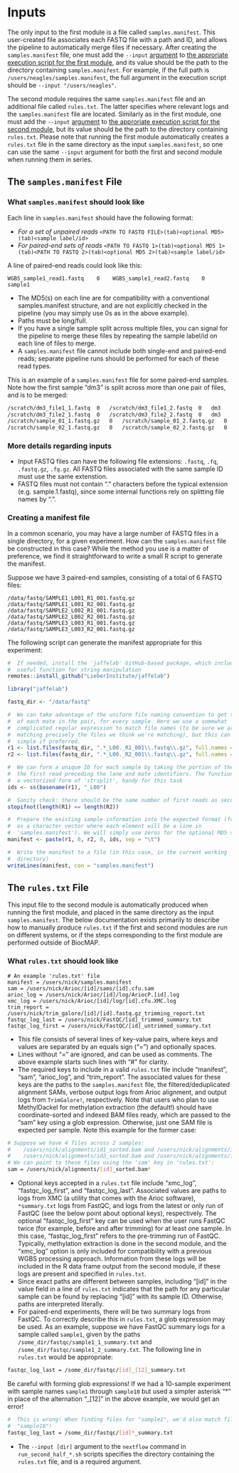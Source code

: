 # Inputs {#inputs}

The only input to the first module is a file called `samples.manifest`. This user-created file associates each FASTQ file with a path and ID, and allows the pipeline to automatically merge files if necessary. After creating the `samples.manifest` file, one must add the `--input` [argument](#command-opts) to [the approriate execution script for the first module](#quick-config), and its value should be the path to the directory containing `samples.manifest`. For example, if the full path is `/users/neagles/samples.manifest`, the full argument in the execution script should be `--input "/users/neagles"`.

The second module requires the same `samples.manifest` file and an additional file called `rules.txt`. The latter specifies where relevant logs and the `samples.manifest` file are located. Similarly as in the first module, one must add the `--input` [argument](#command-opts) to [the approriate execution script for the second module](#quick-config), but its value should be the path to the directory containing `rules.txt`. Please note that running the first module automatically creates a `rules.txt` file in the same directory as the input `samples.manifest`, so one can use the same `--input` argument for both the first and second module when running them in series.

## The `samples.manifest` File

### What `samples.manifest` should look like

Each line in `samples.manifest` should have the following format:

* *For a set of unpaired reads* `<PATH TO FASTQ FILE>(tab)<optional MD5>(tab)<sample label/id>`
* *For paired-end sets of reads* `<PATH TO FASTQ 1>(tab)<optional MD5 1>(tab)<PATH TO FASTQ 2>(tab)<optional MD5 2>(tab)<sample label/id>`

A line of paired-end reads could look like this:

`WGBS_sample1_read1.fastq    0    WGBS_sample1_read2.fastq    0    sample1`

* The MD5(s) on each line are for compatibility with a conventional samples.manifest structure, and are not explicitly checked in the pipeline (you may simply use 0s as in the above example).
* Paths must be long/full.
* If you have a single sample split across multiple files, you can signal for the pipeline to merge these files by repeating the sample label/id on each line of files to merge.
* A `samples.manifest` file cannot include both single-end and paired-end reads; separate pipeline runs should be performed for each of these read types.

This is an example of a `samples.manifest` file for some paired-end samples. Note how the first sample "dm3" is split across more than one pair of files, and is to be merged:

```bash
/scratch/dm3_file1_1.fastq	0	/scratch/dm3_file1_2.fastq	0	dm3
/scratch/dm3_file2_1.fastq	0	/scratch/dm3_file2_2.fastq	0	dm3
/scratch/sample_01_1.fastq.gz	0	/scratch/sample_01_2.fastq.gz	0	sample_01
/scratch/sample_02_1.fastq.gz	0	/scratch/sample_02_2.fastq.gz	0	sample_02
```

### More details regarding inputs ###

+ Input FASTQ files can have the following file extensions: `.fastq`, `.fq`, `.fastq.gz`, `.fq.gz`. All FASTQ files associated with the same sample ID must use the same extenstion.
+ FASTQ files must not contain "." characters before the typical extension (e.g. sample.1.fastq), since some internal functions rely on splitting file names by ".".

### Creating a manifest file

In a common scenario, you may have a large number of FASTQ files in a single directory, for a given experiment. How can the `samples.manifest` file be constructed in this case? While the method you use is a matter of preference, we find it straightforward to write a small R script to generate the manifest.

Suppose we have 3 paired-end samples, consisting of a total of 6 FASTQ files:

```
/data/fastq/SAMPLE1_L001_R1_001.fastq.gz
/data/fastq/SAMPLE1_L001_R2_001.fastq.gz
/data/fastq/SAMPLE2_L002_R1_001.fastq.gz
/data/fastq/SAMPLE2_L002_R2_001.fastq.gz
/data/fastq/SAMPLE3_L003_R1_001.fastq.gz
/data/fastq/SAMPLE3_L003_R2_001.fastq.gz
```

The following script can generate the manifest appropriate for this experiment:

```R
#  If needed, install the 'jaffelab' GitHub-based package, which includes a
#  useful function for string manipulation
remotes::install_github("LieberInstitute/jaffelab")

library("jaffelab")

fastq_dir <- "/data/fastq"

#  We can take advantage of the uniform file naming convention to get the paths
#  of each mate in the pair, for every sample. Here we use a somewhat
#  complicated regular expression to match file names (to be sure we are
#  matching precisely the files we think we're matching), but this can be kept
#  simple if preferred.
r1 <- list.files(fastq_dir, ".*_L00._R1_001\\.fastq\\.gz", full.names = TRUE)
r2 <- list.files(fastq_dir, ".*_L00._R2_001\\.fastq\\.gz", full.names = TRUE)

#  We can form a unique ID for each sample by taking the portion of the path to
#  the first read preceding the lane and mate identifiers. The function 'ss' is
#  a vectorized form of 'strsplit', handy for this task
ids <- ss(basename(r1), "_L00")

#  Sanity check: there should be the same number of first reads as second reads
stopifnot(length(R1) == length(R2))

#  Prepare the existing sample information into the expected format (for now,
#  as a character vector where each element will be a line in
#  'samples.manifest'). We will simply use zeros for the optional MD5 sums.
manifest <- paste(r1, 0, r2, 0, ids, sep = "\t")

#  Write the manifest to a file (in this case, in the current working
#  directory)
writeLines(manifest, con = "samples.manifest")
```

## The `rules.txt` File

This input file to the second module is automatically produced when running the first module, and placed in the same directory as the input `samples.manifest`. The below documentation exists primarily to describe how to manually produce `rules.txt` if the first and second modules are run on different systems, or if the steps corresponding to the first module are performed outside of BiocMAP.

### What `rules.txt` should look like

```
# An example 'rules.txt' file
manifest = /users/nick/samples.manifest
sam = /users/nick/Arioc/[id]/sams/[id].cfu.sam
arioc_log = /users/nick/Arioc/[id]/log/AriocP.[id].log
xmc_log = /users/nick/Arioc/[id]/log/[id].cfu.XMC.log
trim_report = /users/nick/trim_galore/[id]/[id].fastq.gz_trimming_report.txt
fastqc_log_last = /users/nick/FastQC/[id]_trimmed_summary.txt
fastqc_log_first = /users/nick/FastQC/[id]_untrimmed_summary.txt
```

- This file consists of several lines of key-value pairs, where keys and values are separated by an equals sign ("=") and optionally spaces.
- Lines without "=" are ignored, and can be used as comments. The above example starts such lines with "#" for clarity.
- The required keys to include in a valid `rules.txt` file include "manifest", "sam", "arioc_log", and "trim_report". The associated values for these keys are the paths to the `samples.manifest` file, the filtered/deduplicated alignment SAMs, verbose output logs from Arioc alignment, and output logs from `TrimGalore!`, respectively. Note that users who plan to use MethylDackel for methylation extraction (the default!) should have coordinate-sorted and indexed BAM files ready, which are passed to the "sam" key using a glob expression. Otherwise, just one SAM file is expected per sample. Note this example for the former case:

```bash
# Suppose we have 4 files across 2 samples:
#    /users/nick/alignments/id1_sorted.bam and /users/nick/alignments/id1_sorted.bam.bai
#    /users/nick/alignments/id2_sorted.bam and /users/nick/alignments/id2_sorted.bam.bai
# We can point to these files using the 'sam' key in 'rules.txt':
sam = /users/nick/alignments/[id]_sorted.bam*
```

- Optional keys accepted in a `rules.txt` file include "xmc_log", "fastqc_log_first", and "fastqc_log_last". Associated values are paths to logs from XMC (a utility that comes with the Arioc software), `*summary.txt` logs from FastQC, and logs from the latest or only run of FastQC (see the below point about optional keys), respectively. The optional "fastqc_log_first" key can be used when the user runs FastQC twice (for example, before and after trimming) for at least one sample. In this case, "fastqc_log_first" refers to the pre-trimming run of FastQC. Typically, methylation extraction is done in the second module, and the "xmc_log" option is only included for compatibility with a previous WGBS processing approach. Information from these logs will be included in the R data frame output from the second module, if these logs are present and specified in `rules.txt`.
- Since exact paths are different between samples, including "[id]" in the value field in a line of `rules.txt` indicates that the path for any particular sample can be found by replacing "[id]" with its sample ID. Otherwise, paths are interpreted literally.
- For paired-end experiments, there will be two summary logs from FastQC. To correctly describe this in `rules.txt`, a glob expression may be used. As an example, suppose we have FastQC summary logs for a sample called `sample1`, given by the paths `/some_dir/fastqc/sample1_1_summary.txt` and `/some_dir/fastqc/sample1_2_summary.txt`. The following line in `rules.txt` would be appropriate:

```bash
fastqc_log_last = /some_dir/fastqc/[id]_[12]_summary.txt
```

Be careful with forming glob expressions! If we had a 10-sample experiment with sample names `sample1` through `sample10` but used a simpler asterisk "*" in place of the alternation "_[12]" in the above example, we would get an error!

```bash
#  This is wrong! When finding files for "sample1", we'd also match files for
#  "sample10"!
fastqc_log_last = /some_dir/fastqc/[id]*_summary.txt
```

- The `--input [dir]` argument to the `nextflow` command in `run_second_half_*.sh` scripts specifies the directory containing the `rules.txt` file, and is a required argument.
